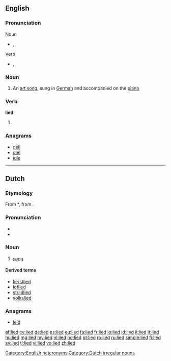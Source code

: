 {{also|Lied}}
==English==

===Pronunciation===
; Noun
* {{enPR|lēd}}, {{IPA|/liːd/}}, {{SAMPA|/li:d/}}
;Verb
* {{enPR|līd}}, {{IPA|/laɪd/}}, {{SAMPA|/laId/}}
[[Category:English heteronyms]]

===Noun===
{{wikipedia}}
{{en-noun|lieder}}

# {{music}} An [[art song]], sung in [[German]] and accompanied on the [[piano]]

===Verb===
'''lied'''

# {{past of|lie}}

===Anagrams===
* [[deli#English|deli]]
* [[diel#English|diel]]
* [[idle#English|idle]]

----

==Dutch==
{{wikipedia|lang=nl}}
===Etymology===
From {{etyl|odt|nl}} *{{term||lioth|lang=odt}}, from {{proto|Germanic|leuþan|lang=nl}}.

===Pronunciation===
* {{rhymes|it|lang=nl}}
* {{audio-IPA|Nl-lied.ogg|/lit/|lang=nl}}

===Noun===
{{nl-noun|n|liederen|liedje}}

# [[song]]

====Derived terms====
{{top4}}
* [[kerstlied]]
* [[loflied]]
* [[strijdlied]]
* [[volkslied]]
{{bottom}}

===Anagrams===
* [[leid#Dutch|leid]]

[[Category:Dutch irregular nouns]]

[[af:lied]]
[[cy:lied]]
[[de:lied]]
[[es:lied]]
[[eu:lied]]
[[fa:lied]]
[[fr:lied]]
[[io:lied]]
[[id:lied]]
[[it:lied]]
[[lt:lied]]
[[hu:lied]]
[[mg:lied]]
[[my:lied]]
[[nl:lied]]
[[no:lied]]
[[pt:lied]]
[[ro:lied]]
[[ru:lied]]
[[simple:lied]]
[[fi:lied]]
[[sv:lied]]
[[tl:lied]]
[[vi:lied]]
[[vo:lied]]
[[zh:lied]]